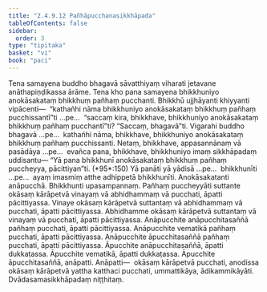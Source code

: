 ```yaml
---
title: "2.4.9.12 Pañhāpucchanasikkhāpada"
tableOfContents: false
sidebar:
  order: 3
type: "tipitaka"
basket: "vi"
book: "paci"
---
```



<DynamicBreadcrumb />

<Division number="1219" book="paci">

<Paragraph number="3509" book="paci">
Tena samayena buddho bhagavā sāvatthiyaṃ viharati jetavane anāthapiṇḍikassa ārāme. Tena kho pana samayena bhikkhuniyo anokāsakataṃ bhikkhuṃ pañhaṃ pucchanti. Bhikkhū ujjhāyanti khiyyanti vipācenti—  “kathañhi nāma bhikkhuniyo anokāsakataṃ bhikkhuṃ pañhaṃ pucchissantī”ti …pe…  “saccaṃ kira, bhikkhave, bhikkhuniyo anokāsakataṃ bhikkhuṃ pañhaṃ pucchantī”ti? “Saccaṃ, bhagavā”ti. Vigarahi buddho bhagavā …pe…  kathañhi nāma, bhikkhave, bhikkhuniyo anokāsakataṃ bhikkhuṃ pañhaṃ pucchissanti. Netaṃ, bhikkhave, appasannānaṃ vā pasādāya …pe…  evañca pana, bhikkhave, bhikkhuniyo imaṃ sikkhāpadaṃ uddisantu—
</Paragraph>

</Division>
<Division number="1220" book="paci">

<Paragraph number="3510" book="paci">
<Emphasis>“Yā pana bhikkhunī anokāsakataṃ bhikkhuṃ pañhaṃ puccheyya, pācittiyan”</Emphasis>ti. (*95*:<Emphasis>150</Emphasis>)
</Paragraph>

</Division>
<Division number="1221" book="paci">

<Paragraph number="3511" book="paci">
<Emphasis>Yā panā</Emphasis>ti yā yādisā …pe…  <Emphasis>bhikkhunī</Emphasis>ti …pe…  ayaṃ imasmiṃ atthe adhippetā bhikkhunīti.
</Paragraph>

<Paragraph number="3512" book="paci">
<Emphasis>Anokāsakatan</Emphasis>ti anāpucchā. <Emphasis>Bhikkhun</Emphasis>ti upasampannaṃ. <Emphasis>Pañhaṃ puccheyyā</Emphasis>ti suttante okāsaṃ kārāpetvā vinayaṃ vā abhidhammaṃ vā pucchati, āpatti pācittiyassa. Vinaye okāsaṃ kārāpetvā suttantaṃ vā abhidhammaṃ vā pucchati, āpatti pācittiyassa. Abhidhamme okāsaṃ kārāpetvā suttantaṃ vā vinayaṃ vā pucchati, āpatti pācittiyassa.
</Paragraph>

</Division>
<Division number="1222" book="paci">

<Paragraph number="3513" book="paci">
Anāpucchite anāpucchitasaññā pañhaṃ pucchati, āpatti pācittiyassa. Anāpucchite vematikā pañhaṃ pucchati, āpatti pācittiyassa. Anāpucchite āpucchitasaññā pañhaṃ pucchati, āpatti pācittiyassa.
</Paragraph>

<Paragraph number="3514" book="paci">
Āpucchite anāpucchitasaññā, āpatti dukkaṭassa. Āpucchite vematikā, āpatti dukkaṭassa. Āpucchite āpucchitasaññā, anāpatti.
</Paragraph>

</Division>
<Division number="1223" book="paci">

<Paragraph number="3515" book="paci">
Anāpatti—  okāsaṃ kārāpetvā pucchati, anodissa okāsaṃ kārāpetvā yattha katthaci pucchati, ummattikāya, ādikammikāyāti.

</Paragraph>
</Division>

<Paragraph number="3516" type="center" book="paci">
Dvādasamasikkhāpadaṃ niṭṭhitaṃ.
</Paragraph>